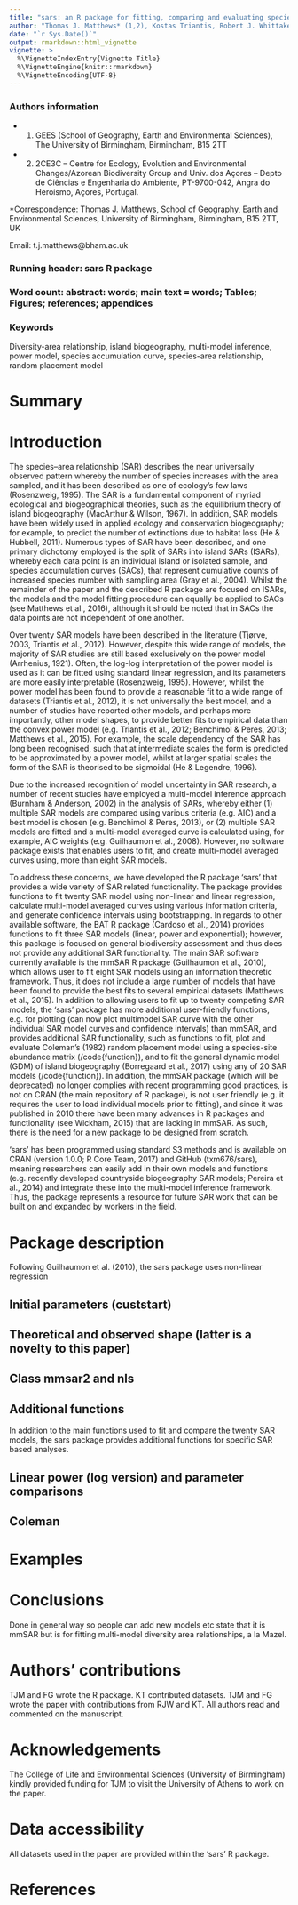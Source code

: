 ```yaml
---
title: "sars: an R package for fitting, comparing and evaluating species-area relationship models"
author: "Thomas J. Matthews* (1,2), Kostas Triantis, Robert J. Whittaker & Francois Guilhaumon"
date: "`r Sys.Date()`"
output: rmarkdown::html_vignette
vignette: >
  %\VignetteIndexEntry{Vignette Title}
  %\VignetteEngine{knitr::rmarkdown}
  %\VignetteEncoding{UTF-8}
---
```


### Authors information

- (1) GEES (School of Geography, Earth and Environmental Sciences), The University of Birmingham, Birmingham, B15 2TT

- (2) 2CE3C – Centre for Ecology, Evolution and Environmental Changes/Azorean Biodiversity Group and Univ. dos Açores – Depto de Ciências e Engenharia do Ambiente, PT-9700-042, Angra do Heroísmo, Açores, Portugal.

*Correspondence: Thomas J. Matthews, School of Geography, Earth and Environmental Sciences, University of Birmingham, Birmingham, B15 2TT, UK

Email: t.j.matthews@bham.ac.uk


### Running header: sars R package

### Word count: abstract: words; main text =  words;  Tables;  Figures; references; appendices

### Keywords  
Diversity-area relationship, island biogeography, multi-model inference, power model, species accumulation curve, species-area relationship, random placement model

# Summary

# Introduction

The species–area relationship (SAR) describes the near universally observed pattern whereby the number of species increases with the area sampled, and it has been described as one of ecology’s few laws (Rosenzweig, 1995). The SAR is a fundamental component of myriad ecological and biogeographical theories, such as the equilibrium theory of island biogeography (MacArthur & Wilson, 1967). In addition, SAR models have been widely used in applied ecology and conservation biogeography; for example, to predict the number of extinctions due to habitat loss (He & Hubbell, 2011). Numerous types of SAR have been described, and one primary dichotomy employed is the split of SARs into island SARs (ISARs), whereby each data point is an individual island or isolated sample, and species accumulation curves (SACs), that represent cumulative counts of increased species number with sampling area (Gray et al., 2004). Whilst the remainder of the paper and the described R package are focused on ISARs, the models and the model fitting procedure can equally be applied to SACs (see Matthews et al., 2016), although it should be noted that in SACs the data points are not independent of one another. 

Over twenty SAR models have been described in the literature (Tjørve, 2003, Triantis et al., 2012). However, despite this wide range of models, the majority of SAR studies are still based exclusively on the power model (Arrhenius, 1921). Often, the log-log interpretation of the power model is used as it can be fitted using standard linear regression, and its parameters are more easily interpretable (Rosenzweig, 1995). However, whilst the power model has been found to provide a reasonable fit to a wide range of datasets (Triantis et al., 2012), it is not universally the best model, and a number of studies have reported other models, and perhaps more importantly, other model shapes, to provide better fits to empirical data than the convex power model (e.g. Triantis et al., 2012; Benchimol & Peres, 2013; Matthews et al., 2015). For example, the scale dependency of the SAR has long been recognised, such that at intermediate scales the form is predicted to be approximated by a power model, whilst at larger spatial scales the form of the SAR is theorised to be sigmoidal (He & Legendre, 1996). 

Due to the increased recognition of model uncertainty in SAR research, a number of recent studies have employed a multi-model inference approach (Burnham & Anderson, 2002) in the analysis of SARs, whereby either (1) multiple SAR models are compared using various criteria (e.g. AIC) and a best model is chosen (e.g. Benchimol & Peres, 2013), or (2) multiple SAR models are fitted and a multi-model averaged curve is calculated using, for example, AIC weights (e.g. Guilhaumon et al., 2008). However, no software package exists that enables users to fit, and create multi-model averaged curves using, more than eight SAR models. 

To address these concerns, we have developed the R package ‘sars’ that provides a wide variety of SAR related functionality. The package provides functions to fit twenty SAR model using non-linear and linear regression, calculate multi-model averaged curves using various information criteria, and generate confidence intervals using bootstrapping. In regards to other available software, the BAT R package (Cardoso et al., 2014) provides functions to fit three SAR models (linear, power and exponential); however, this package is focused on general biodiversity assessment and thus does not provide any additional SAR functionality. The main SAR software currently available is the mmSAR R package (Guilhaumon et al., 2010), which allows user to fit eight SAR models using an information theoretic framework. Thus, it does not include a large number of models that have been found to provide the best fits to several empirical datasets (Matthews et al., 2015). In addition to allowing users to fit up to twenty competing SAR models, the ‘sars’ package has more additional user-friendly functions, e.g. for plotting (can now plot multimodel SAR curve with the other individual SAR model curves and confidence intervals) than mmSAR, and provides additional SAR functionality, such as functions to fit, plot and evaluate Coleman’s (1982) random placement model using a species-site abundance matrix (/code{function}), and to fit the general dynamic model (GDM) of island biogeography (Borregaard et al., 2017) using any of 20 SAR models (/code{function}). In addition, the mmSAR package (which will be deprecated) no longer complies with recent programming good practices, is not on CRAN (the main repository of R package), is not user friendly (e.g. it requires the user to load individual models prior to fitting), and since it was published in 2010 there have been many advances in R packages and functionality (see Wickham, 2015) that are lacking in mmSAR. As such, there is the need for a new package to be designed from scratch. 

‘sars’ has been programmed using standard S3 methods and is available on CRAN (version 1.0.0; R Core Team, 2017) and GitHub (txm676/sars), meaning researchers can easily add in their own models and functions (e.g. recently developed countryside biogeography SAR models; Pereira et al., 2014) and integrate these into the multi-model inference framework. Thus, the package represents a resource for future SAR work that can be built on and expanded by workers in the field.



# Package description


Following Guilhaumon et al. (2010), the sars package uses non-linear regression

## Initial parameters (custstart)


## Theoretical and observed shape (latter is a novelty to this paper)


## Class mmsar2 and nls

## Additional functions

In addition to the main functions used to fit and compare the twenty SAR models, the sars package provides additional functions for specific SAR based analyses. 

## Linear power (log version) and parameter comparisons

## Coleman


# Examples



# Conclusions

Done in general way so people can add new models etc
state that it is mmSAR but is for fitting multi-model diversity area relationships, a la Mazel.

# Authors’ contributions

TJM and FG wrote the R package. KT contributed datasets. TJM and FG wrote the paper with contributions from RJW and KT. All authors read and commented on the manuscript.

# Acknowledgements 

The College of Life and Environmental Sciences (University of Birmingham) kindly provided funding for TJM to visit the University of Athens to work on the paper.

# Data accessibility

All datasets used in the paper are provided within the ‘sars’ R package. 

# References 
